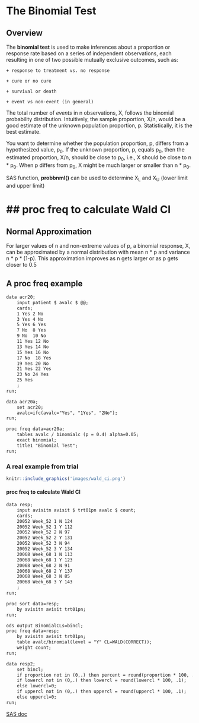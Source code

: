 # The Binomial Test

## Overview

The **binomial test** is used to make inferences about a proportion or response 
rate based on a series of independent observations, each resulting in one of two
possible mutually exclusive outcomes, such as: 

    + response to treatment vs. no response

    + cure or no cure

    + survival or death

    + event vs non-event (in general)

The total number of *events* in n observations, X, follows the binomial probability
distribution. Intuitively, the sample proportion, X/n, would be a good estimate of
the unknown population proportion, p. Statistically, it is the best estimate.


You want to determine whether the population proportion, p, differs from a 
hypothesized value, p~0~. If the unknown proportion, p, equals p~0~, then the estimated proportion, X/n, 
should be close to p~0~, i.e., X should be close to n * p~0~. When p differs from p~0~, 
X might be much larger or smaller than n * p~0~.

SAS function, **probbnml()** can be used to determine X~L~ and X~U~ (lower limit and 
upper limit)

## proc freq to calculate Wald CI
=======
## Normal Approximation
For larger values of n and non-extreme values of p, a binomial response, X, can be 
approximated by a normal distribution with mean n * p and variance n * p * (1-p). This
approximation improves as n gets larger or as p gets closer to 0.5


## A proc freq example

```markdown
data acr20;
    input patient $ avalc $ @@;
    cards;
    1 Yes 2 No
    3 Yes 4 No
    5 Yes 6 Yes
    7 No  8 Yes
    9 No  10 No
    11 Yes 12 No
    13 Yes 14 No
    15 Yes 16 No
    17 No  18 Yes
    19 Yes 20 No
    21 Yes 22 Yes
    23 No 24 Yes
    25 Yes
    ;
run;

data acr20a;
    set acr20;
    avalc=ifc(avalc="Yes", "1Yes", "2No");
run;

proc freq data=acr20a;
    tables avalc / binomialc (p = 0.4) alpha=0.05;
    exact binomial;
    title1 "Binomial Test";
run;
```
### A real example from trial

```r
knitr::include_graphics('images/wald_ci.png')
```

#### proc freq to calculate Wald CI

```markdown
data resp;
    input avisitn avisit $ trt01pn avalc $ count;
    cards;
    20052 Week_52 1 N 124
    20052 Week_52 1 Y 112
    20052 Week_52 2 N 97
    20052 Week_52 2 Y 131
    20052 Week_52 3 N 94
    20052 Week_52 3 Y 134
    20068 Week_68 1 N 113
    20068 Week_68 1 Y 123
    20068 Week_68 2 N 91
    20068 Week_68 2 Y 137
    20068 Week_68 3 N 85
    20068 Week_68 3 Y 143
    ;
run;

proc sort data=resp;
    by avisitn avisit trt01pn;
run;

ods output BinomialCLs=bincl;  
proc freq data=resp;
    by avisitn avisit trt01pn;
    table avalc/binomial(level = "Y" CL=WALD(CORRECT)); 
    weight count;
run;

data resp2;
    set bincl;
    if proportion not in (0,.) then percent = round(proportion * 100, .1);
    if lowercl not in (0,.) then lowercl = round(lowercl * 100, .1); 
    else lowercl=0;
    if uppercl not in (0,.) then uppercl = round(uppercl * 100, .1); 
    else uppercl=0;
run;
```
[SAS doc](https://documentation.sas.com/?cdcId=pgmsascdc&cdcVersion=9.4_3.5&docsetId=procstat&docsetTarget=procstat_freq_syntax08.htm&locale=en#procstat.freq.freqbwald)
